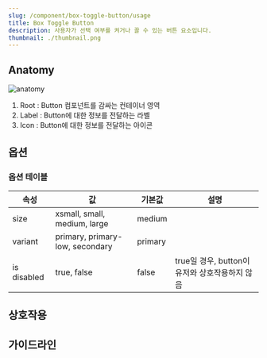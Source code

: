 ```yaml
---
slug: /component/box-toggle-button/usage
title: Box Toggle Button
description: 사용자가 선택 여부를 켜거나 끌 수 있는 버튼 요소입니다.
thumbnail: ./thumbnail.png
---
```


## Anatomy

![anatomy](./anatomy.png)

1. Root : Button 컴포넌트를 감싸는 컨테이너 영역
2. Label : Button에 대한 정보를 전달하는 라벨
3. Icon : Button에 대한 정보를 전달하는 아이콘

## 옵션

### 옵션 테이블

| 속성        | 값                              | 기본값  | 설명                                           |
| ----------- | ------------------------------- | ------- | ---------------------------------------------- |
| size        | xsmall, small, medium, large    | medium  |                                                |
| variant     | primary, primary-low, secondary | primary |                                                |
| is disabled | true, false                     | false   | true일 경우, button이 유저와 상호작용하지 않음 |

## 상호작용

## 가이드라인
